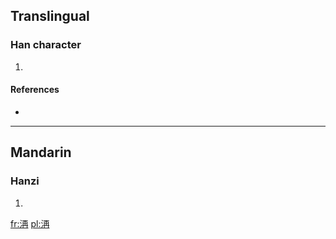 ==Translingual==

===Han character===
{{Han char|rn=85|rad=水|as=06|sn=9|four=|canj=水一土月 (EMGB)}}

# {{defn|Han|sort=水06}}

====References====
* {{Han ref|kx=0619.200|dkj=17355|hdz=31603.010|uh=6D05|ud=27909}}

----

==Mandarin==

===Hanzi===
{{cmn-hanzi|pin=[[yān]] ([[yan1]]), [[yē]] ([[ye1]]), [[zuǐ]] ([[zui3]])|wg=yen<sup>1</sup>, yeh<sup>1</sup>, tsui<sup>3</sup>}}

# {{defn|Mandarin|sort=水06}}

[[fr:洅]]
[[pl:洅]]